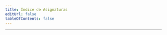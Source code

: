 ```yaml
---
title: Índice de Asignaturas
editUrl: false
tableOfContents: false
---
```




<LinkCard
  title="Programación I"
  href="/prouno"
  description="C Explicado de 0. Apuntes, boletines resueltos y ejemplos para dominar el lenguaje de Programación C. (y punteros)"
/>
<LinkCard
  title="Programación II"
  href="/prodos"
  description="Tipos abstractos de datos y gestión de la memoria. Todas las implementaciones explicadas, con ejemplos y código. Listas, colas, pilas y árboles."
/>
<LinkCard
  title="Algoritmos"
  href="/algo"
  description="Implementaciones y pseudocódigos de todos los algoritmos y de las estructuras de datos. Links a prácticas resueltas."
/>
<LinkCard
  title="Diseño de Software"
  href="/deese"
  description="Domina Java por fin. Todos los patrones y principios de diseño explicados (con memes). Ejemplos con código listo para usar y comprobar."
/>
<LinkCard
  title="Paradigmas de la Programación"
  href="/pepe"
  description='"OCaml explicado para tontos" Un lenguaje fuertemente tipado no tiene porque ser complicado. Domina el paradigma funcional y la recursividad.'
/>

---

<LinkCard
  title="We ♥️ Open Source"
  href="/opensource"
  description="Links a proyectos open source interesantes y guías de las herramientas open source fundamentales como el VCS Git."
/>